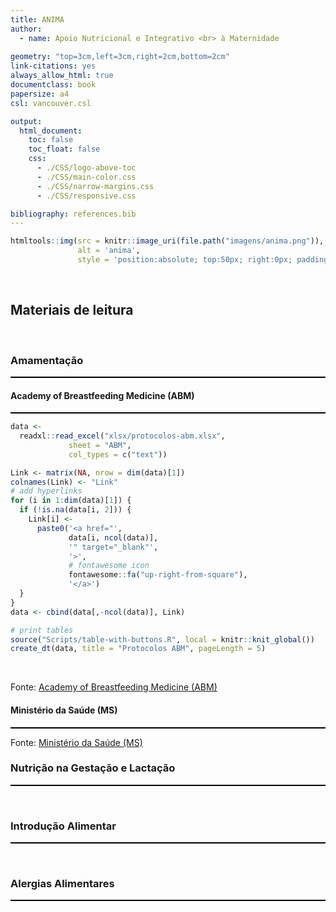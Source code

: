 ```yaml
---
title: ANIMA
author:
  - name: Apoio Nutricional e Integrativo <br> à Maternidade
  
geometry: "top=3cm,left=3cm,right=2cm,bottom=2cm"
link-citations: yes
always_allow_html: true
documentclass: book
papersize: a4
csl: vancouver.csl

output:
  html_document:
    toc: false
    toc_float: false
    css:
      - ./CSS/logo-above-toc
      - ./CSS/main-color.css
      - ./CSS/narrow-margins.css
      - ./CSS/responsive.css

bibliography: references.bib
---
```


```r
htmltools::img(src = knitr::image_uri(file.path("imagens/anima.png")), 
               alt = 'anima', 
               style = 'position:absolute; top:50px; right:0px; padding:10px; width:150px;')
```

<br>

## **Materiais de leitura** {.tabset .tabset-pills}

<br>

### Amamentação {.tabset .tabset-pills}

<!--script for generating HORIZONTAL LINE-->
<hr style="height:2px;border-width:0;color:black;background-color:black">

#### Academy of Breastfeeding Medicine (ABM)

<!--script for generating HORIZONTAL LINE-->
<hr style="height:2px;border-width:0;color:black;background-color:black">

```r
data <-
  readxl::read_excel("xlsx/protocolos-abm.xlsx",
             sheet = "ABM",
             col_types = c("text"))

Link <- matrix(NA, nrow = dim(data)[1])
colnames(Link) <- "Link"
# add hyperlinks
for (i in 1:dim(data)[1]) {
  if (!is.na(data[i, 2])) {
    Link[i] <-
      paste0('<a href="',
             data[i, ncol(data)],
             '" target="_blank"',
             '>',
             # fontawesome icon
             fontawesome::fa("up-right-from-square"),
             '</a>')
  }
}
data <- cbind(data[,-ncol(data)], Link)

# print tables
source("Scripts/table-with-buttons.R", local = knitr::knit_global())
create_dt(data, title = "Protocolos ABM", pageLength = 5)
```

<br>

Fonte: [Academy of Breastfeeding Medicine (ABM)](https://www.bfmed.org/)

#### Ministério da Saúde (MS) 

<!--script for generating HORIZONTAL LINE-->
<hr style="height:2px;border-width:0;color:black;background-color:black">

Fonte: [Ministério da Saúde (MS)](https://www.gov.br/saude/pt-br)

### Nutrição na Gestação e Lactação {.tabset .tabset-pills}

<!--script for generating HORIZONTAL LINE-->
<hr style="height:2px;border-width:0;color:black;background-color:black">

<br>

### Introdução Alimentar {.tabset .tabset-pills}

<!--script for generating HORIZONTAL LINE-->
<hr style="height:2px;border-width:0;color:black;background-color:black">

<br>

### Alergias Alimentares {.tabset .tabset-pills}

<!--script for generating HORIZONTAL LINE-->
<hr style="height:2px;border-width:0;color:black;background-color:black">

<br>
